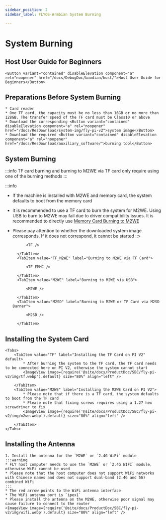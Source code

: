 ```yaml
---
sidebar_position: 2
sidebar_label: FLYOS-Armbian System Burning

---
```




# System Burning

## Host User Guide for Beginners

    <Button variant="contained" disableElevation component="a" rel="noopener" href="/docs/DebugDoc/baodian/host/">Host User Guide for Beginners</Button>

## Preparations Before System Burning

    * Card reader
    * One TF card, the capacity must be no less than 16GB or no more than 128GB. The transfer speed of the TF card must be Class10 or above
    * Download the corresponding <Button variant="contained" disableElevation component="a" rel="noopener" href="/docs/ResDownload/system-img/fly-pi-v2">system image</Button>
    * Download the required <Button variant="contained" disableElevation component="a" rel="noopener" href="/docs/ResDownload/auxiliary_software/">burning tool</Button>

## System Burning

:::info
TF card burning and burning to M2WE via TF card only require using one of the burning methods
:::

:::info
* If the machine is installed with M2WE and memory card, the system defaults to boot from the memory card
* It is recommended to use a TF card to burn the system for M2WE. Using USB to burn to M2WE may fail due to driver compatibility issues. It is recommended to directly use [Memory Card Burning to M2WE](https://mellow-next.klipper.cn/docs/ProductDoc/SBC/fly-pi-v2/fly-os)
* Please pay attention to whether the downloaded system image corresponds. If it does not correspond, it cannot be started
::>

    <Tabs>
        <TabItem value="TF" label="Burning to TF Card" default>
            
            <TF />
            
        </TabItem>
        <TabItem value="TF_M2WE" label="Burning to M2WE via TF Card">
            
            <TF_EMMC />

        </TabItem>
        <TabItem value="M2WE" label="Burning to M2WE via USB">
            
            <M2WE />

        </TabItem>
        <TabItem value="M2SD" label="Burning to M2WE or TF Card via M2SD Burner">
            
            <M2SD />

        </TabItem>
    </Tabs>



## Installing the System Card

    <Tabs>
        <TabItem value="TF" label="Installing the TF Card on PI V2" default>
            * After burning the system to the TF card, the TF card needs to be connected here on PI V2, otherwise the system cannot start
            <ImageView image={require('@site/docs/ProductDoc/SBC/fly-pi-v2/img/tf.webp').default} size="80%" align="left" />  

        </TabItem>
        <TabItem value="M2WE" label="Installing the M2WE Card on PI V2">
            * Please note that if there is a TF card, the system defaults to boot from the TF card
            * Please note that fixing screws requires using a 1.27 hex screwdriver to fix
            <ImageView image={require('@site/docs/ProductDoc/SBC/fly-pi-v2/img/m2we.webp').default} size="80%" align="left" />  

        </TabItem>
    </Tabs>

## Installing the Antenna

    1. Install the antenna for the `M2WE` or `2.4G WiFi` module
    :::warning
    * FLY host computer needs to use the `M2WE` or `2.4G WIFI` module, otherwise WiFi cannot be used
    * Please note that the host computer does not support WiFi networks with Chinese names and does not support dual-band (2.4G and 5G) combined WiFi
    :::
    * The red arrow points to the WiFi antenna interface
    * The WiFi antenna port is `ipex1`
    * Please install the antenna on the M2WE, otherwise poor signal may cause failure to connect to the router
    <ImageView image={require('@site/docs/ProductDoc/SBC/fly-pi-v2/img/wifi.webp').default} size="80%" align="left" /> 
